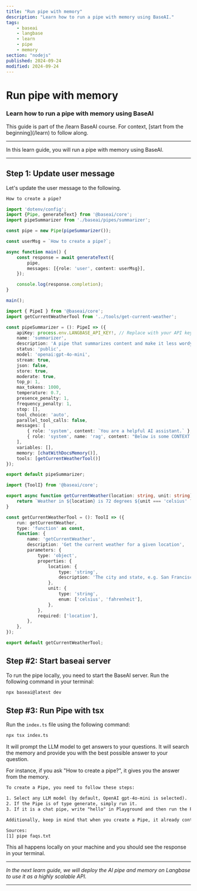```yaml
---
title: "Run pipe with memory"
description: "Learn how to run a pipe with memory using BaseAI."
tags:
    - baseai
    - langbase
    - learn
    - pipe
    - memory
section: "nodejs"
published: 2024-09-24
modified: 2024-09-24
---
```


# Run pipe with memory

### Learn how to run a pipe with memory using BaseAI

<Note sub="/learn">
This guide is part of the /learn BaseAI course. For context, [start from the beginning](/learn) to follow along.
</Note>

---

In this learn guide, you will run a pipe with memory using BaseAI.

---

## Step 1: Update user message

Let's update the user message to the following.

```txt
How to create a pipe?
```

<CodeGroup exampleTitle="Chat with docs RAG" title="Integrate memory with the pipe">

```ts {{ title: 'index.ts' }}
import 'dotenv/config';
import {Pipe, generateText} from '@baseai/core';
import pipeSummarizer from './baseai/pipes/summarizer';

const pipe = new Pipe(pipeSummarizer());

const userMsg = `How to create a pipe?`;

async function main() {
	const response = await generateText({
		pipe,
		messages: [{role: 'user', content: userMsg}],
	});

	console.log(response.completion);
}

main();
```

```ts {{ title: './baseai/pipes/summarizer.ts' }}
import { PipeI } from '@baseai/core';
import getCurrentWeatherTool from '../tools/get-current-weather';

const pipeSummarizer = (): PipeI => ({
	apiKey: process.env.LANGBASE_API_KEY!, // Replace with your API key https://langbase.com/docs/api-reference/api-keys
	name: 'summarizer',
	description: 'A pipe that summarizes content and make it less wordy',
	status: 'public',
	model: 'openai:gpt-4o-mini',
	stream: true,
	json: false,
	store: true,
	moderate: true,
	top_p: 1,
	max_tokens: 1000,
	temperature: 0.7,
	presence_penalty: 1,
	frequency_penalty: 1,
	stop: [],
	tool_choice: 'auto',
	parallel_tool_calls: false,
	messages: [
		{ role: 'system', content: `You are a helpful AI assistant.` },
		{ role: 'system', name: 'rag', content: "Below is some CONTEXT for you to answer the questions. ONLY answer from the CONTEXT. CONTEXT consists of multiple information chunks. Each chunk has a source mentioned at the end.\n\nFor each piece of response you provide, cite the source in brackets like so: [1].\n\nAt the end of the answer, always list each source with its corresponding number and provide the document name. like so [1] Filename.doc.\n\nIf you don't know the answer, just say that you don't know. Ask for more context and better questions if needed." }
	],
	variables: [],
    memory: [chatWithDocsMemory()],
    tools: [getCurrentWeatherTool()]
});

export default pipeSummarizer;
```

```ts {{ title: './baseai/tools/get-current-weather.ts' }}
import {ToolI} from '@baseai/core';

export async function getCurrentWeather(location: string, unit: string) {
	return `Weather in ${location} is 72 degrees ${unit === 'celsius' ? 'Celsius' : 'Fahrenheit'}`;
}

const getCurrentWeatherTool = (): ToolI => ({
	run: getCurrentWeather,
	type: 'function' as const,
	function: {
		name: 'getCurrentWeather',
		description: 'Get the current weather for a given location',
		parameters: {
			type: 'object',
			properties: {
				location: {
					type: 'string',
					description: 'The city and state, e.g. San Francisco, CA',
				},
				unit: {
					type: 'string',
					enum: ['celsius', 'fahrenheit'],
				},
			},
			required: ['location'],
		},
	},
});

export default getCurrentWeatherTool;
```
</CodeGroup>

## Step #2: Start baseai server

To run the pipe locally, you need to start the BaseAI server. Run the following command in your terminal:

```bash
npx baseai@latest dev
```

## Step #3: Run Pipe with tsx

Run the `index.ts` file using the following command:

```bash
npx tsx index.ts
```

It will prompt the LLM model to get answers to your questions. It will search the memory and provide you with the best possible answer to your question.

For instance, if you ask "How to create a pipe?", it gives you the answer from the memory.

```txt
To create a Pipe, you need to follow these steps:

1. Select any LLM model (by default, OpenAI gpt-4o-mini is selected).
2. If the Pipe is of type generate, simply run it.
3. If it is a chat pipe, write "hello" in Playground and then run the Pipe.

Additionally, keep in mind that when you create a Pipe, it already contains a readme which can be edited at any time [1].

Sources:
[1] pipe faqs.txt
```

This all happens locally on your machine and you should see the response in your terminal.

---

_In the next learn guide, we will deploy the AI pipe and memory on Langbase to use it as a highly scalable API._

---
